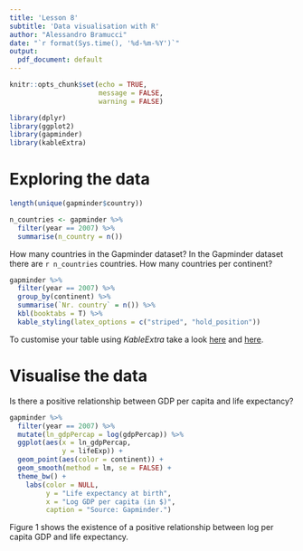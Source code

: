 ```yaml
---
title: 'Lesson 8'
subtitle: 'Data visualisation with R'
author: "Alessandro Bramucci"
date: "`r format(Sys.time(), '%d-%m-%Y')`"
output:
  pdf_document: default
---
```


```r

knitr::opts_chunk$set(echo = TRUE,
                      message = FALSE,
                      warning = FALSE)

library(dplyr)
library(ggplot2)
library(gapminder)
library(kableExtra)

```

# Exploring the data

```r

length(unique(gapminder$country))

n_countries <- gapminder %>%
  filter(year == 2007) %>%
  summarise(n_country = n())

```

How many countries in the Gapminder dataset? In the Gapminder dataset there are `r n_countries` countries. How many countries per continent?

```r
gapminder %>% 
  filter(year == 2007) %>% 
  group_by(continent) %>% 
  summarise(`Nr. country` = n()) %>% 
  kbl(booktabs = T) %>% 
  kable_styling(latex_options = c("striped", "hold_position"))
```

To customise your table using *KableExtra* take a look [here](https://haozhu233.github.io/kableExtra/awesome_table_in_pdf.pdf) and [here](https://cran.r-project.org/web/packages/kableExtra/vignettes/awesome_table_in_html.html).

# Visualise the data

Is there a positive relationship between GDP per capita and life expectancy?

```r

gapminder %>% 
  filter(year == 2007) %>%
  mutate(ln_gdpPercap = log(gdpPercap)) %>% 
  ggplot(aes(x = ln_gdpPercap, 
             y = lifeExp)) +
  geom_point(aes(color = continent)) + 
  geom_smooth(method = lm, se = FALSE) + 
  theme_bw() + 
    labs(color = NULL,
         y = "Life expectancy at birth",
         x = "Log GDP per capita (in $)",
         caption = "Source: Gapminder.")

```

Figure 1 shows the existence of a positive relationship between log per capita GDP and life expectancy.

<!-- To cross-reference within the text use the bookdown output format in the YAML output field -->
<!-- bookdown::pdf_document2: default.  -->
<!-- Take a look here https://bookdown.org/yihui/rmarkdown-cookbook/cross-ref.html)  -->
